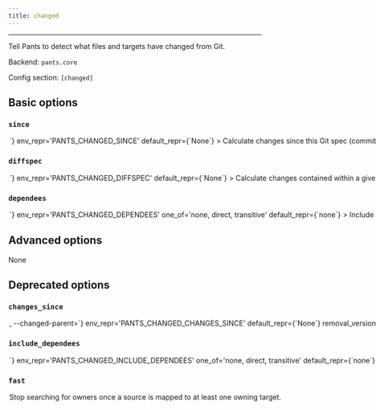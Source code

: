 ```yaml
---
title: changed
---
```



---

Tell Pants to detect what files and targets have changed from Git.

Backend: <span className="color--primary">`pants.core`</span>

Config section: <span className="color--primary">`[changed]`</span>

<span className={styles.options}>

## Basic options

### `since`

<Option
  cli_repr={`--changed-since=<str>`}
  env_repr='PANTS_CHANGED_SINCE'
  default_repr={`None`}
>

Calculate changes since this Git spec (commit range/SHA/ref).

</Option>

### `diffspec`

<Option
  cli_repr={`--changed-diffspec=<str>`}
  env_repr='PANTS_CHANGED_DIFFSPEC'
  default_repr={`None`}
>

Calculate changes contained within a given Git spec (commit range/SHA/ref).

</Option>

### `dependees`

<Option
  cli_repr={`--changed-dependees=<DependeesOption>`}
  env_repr='PANTS_CHANGED_DEPENDEES'
  one_of='none, direct, transitive'
  default_repr={`none`}
>

Include direct or transitive dependees of changed targets.

</Option>

## Advanced options

None

## Deprecated options

### `changes_since`

<Option
  cli_repr={`--changed-changes-since=<str>, --changed-parent=<str>`}
  env_repr='PANTS_CHANGED_CHANGES_SINCE'
  default_repr={`None`}
  removal_version='2.1.0.dev0'
  removal_hint={'Use `--changed-since` instead of `--changed-parent` or `--changed-changes-since`.'}
>

Calculate changes since this tree-ish/scm ref.

</Option>

### `include_dependees`

<Option
  cli_repr={`--changed-include-dependees=<DependeesOption>`}
  env_repr='PANTS_CHANGED_INCLUDE_DEPENDEES'
  one_of='none, direct, transitive'
  default_repr={`none`}
  removal_version='2.1.0.dev0'
  removal_hint={'Use `--changed-dependees` instead of `--changed-include-dependees`.'}
>

Include direct or transitive dependees of changed targets.

</Option>

### `fast`

<Option
  cli_repr={`--[no-]changed-fast`}
  env_repr='PANTS_CHANGED_FAST'
  default_repr={`False`}
  removal_version='2.1.0.dev0'
  removal_hint={'The option `--changed-fast` no longer does anything.'}
>

Stop searching for owners once a source is mapped to at least one owning target.

</Option>

</span>